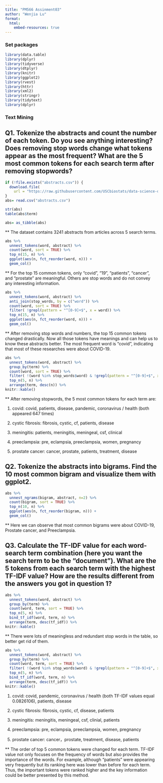 ```yaml
---
title: "PM566 Assinment03"
author: "Wenjia Lu"
format:
  html:
    embed-resources: true
---
```


### Set packages ###

```r

library(data.table)
library(dplyr)
library(tidyverse)
library(dtplyr)
library(knitr)
library(ggplot2)
library(rvest)
library(httr)
library(xml2)
library(stringr)
library(tidytext)
library(dplyr)

```

###  Text Mining  ###

## Q1. Tokenize the abstracts and count the number of each token. Do you see anything interesting? Does removing stop words change what tokens appear as the most frequent? What are the 5 most common tokens for each search term after removing stopwords?

```r

if (!file.exists("abstracts.csv")) {
  download.file(
    url = "https://raw.githubusercontent.com/USCbiostats/data-science-data/master/03_pubmed/pubmed.csv", "abstracts.csv", method = "libcurl", timeout  = 60)
}
abs= read.csv("abstracts.csv")

str(abs)
table(abs$term)

abs= as_tibble(abs)

```

** The dataset contains 3241 abstracts from articles across 5 search terms.

```r

abs %>%
  unnest_tokens(word, abstract) %>%
  count(word, sort = TRUE) %>%
  top_n(15, n) %>%
  ggplot(aes(n, fct_reorder(word, n))) +
  geom_col()

```

** For the top 15 common tokens, only "covid", "19", "patients", "cancer", and "prostate" are meaningful. Others are stop words and do not convey any interesting information.

```r

abs %>%
  unnest_tokens(word, abstract) %>%
  anti_join(stop_words, by = c("word")) %>%
  count(word, sort = TRUE) %>%
  filter( !grepl(pattern = "^[0-9]+$", x = word)) %>%
  top_n(15, n) %>%
  ggplot(aes(n, fct_reorder(word, n))) +
  geom_col()

```

** After removing stop words and numbers, the top 15 common tokens changed drastically. Now all those tokens have meanings and can help us to know these abstracts better. The most frequent word is "covid", indicating that most of these researches were about COVID-19.

```r

abs %>%
  unnest_tokens(word, abstract) %>%
  group_by(term) %>%
  count(word, sort = TRUE) %>%
  filter( !(word %in% stop_words$word) & !grepl(pattern = "^[0-9]+$", x = word)) %>%
  top_n(5, n) %>%
  arrange(term, desc(n)) %>%
knitr::kable()

```

** After removing stopwords, the 5 most common tokens for each term are:

1)  covid: 
covid, patients, disease, pandemic, coronavirus / health (both appeared 647 times)

2)  cystic fibrosis:
fibrosis, cystic, cf, patients, disease

3)  meningitis:
patients, meningitis, meningeal, csf, clinical

4)  preeclampsia:
pre, eclampsia, preeclampsia, women, pregnancy

5)  prostate cancer:
cancer, prostate, patients, treatment, disease


## Q2. Tokenize the abstracts into bigrams. Find the 10 most common bigram and visualize them with ggplot2. 

```r

abs %>%
  unnest_ngrams(bigram, abstract, n=2) %>%
  count(bigram, sort = TRUE) %>%
  top_n(10, n) %>%
  ggplot(aes(n, fct_reorder(bigram, n))) +
  geom_col()

```

** Here we can observe that most common bigrams were about COVID-19, Prostate cancer, and Preeclampsia.


## Q3. Calculate the TF-IDF value for each word-search term combination (here you want the search term to be the "document"). What are the 5 tokens from each search term with the highest TF-IDF value? How are the results different from the answers you got in question 1?

```r

abs %>%
  unnest_tokens(word, abstract) %>%
  group_by(term) %>%
  count(word, term, sort = TRUE) %>%
  top_n(5, n) %>%
  bind_tf_idf(word, term, n) %>%
  arrange(term, desc(tf_idf)) %>%
knitr::kable()

```

** There were lots of meaningless and redundant stop words in the table, so better get rid of them.

```r

abs %>%
  unnest_tokens(word, abstract) %>%
  group_by(term) %>%
  count(word, term, sort = TRUE) %>%
  filter( !(word %in% stop_words$word) & !grepl(pattern = "^[0-9]+$", x = word)) %>%
  top_n(5, n) %>%
  bind_tf_idf(word, term, n) %>%
  arrange(term, desc(tf_idf)) %>%
knitr::kable()

```

1)  covid: 
covid, pandemic, coronavirus / health (both TF-IDF values equal 0.0826106), patients, disease

2)  cystic fibrosis:
fibrosis, cystic, cf, disease, patients

3)  meningitis:
meningitis, meningeal, csf, clinial, patients

4)  preeclampsia:
pre, eclampsia, preeclampsia, women, pregnancy

5)  prostate cancer:
cancer，prostate, treatment, disease, patients

** The order of top 5 common tokens were changed for each term. TF-IDF value not only focuses on the frequency of words but also provides the importance of the words. For example, although "patients" were appearing very frequently but its ranking here was lower than before for each term. Thus, the important tokens were ranked higher and the key information could be better presented by this method.